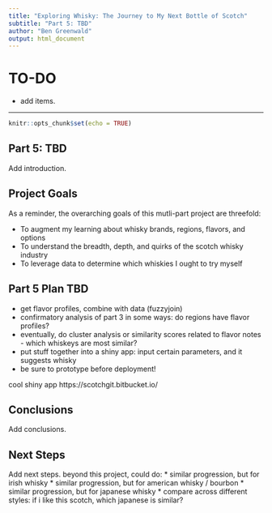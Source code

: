 ```yaml
---
title: "Exploring Whisky: The Journey to My Next Bottle of Scotch"
subtitle: "Part 5: TBD"
author: "Ben Greenwald"
output: html_document
---
```


# TO-DO
* add items.

---
```r
knitr::opts_chunk$set(echo = TRUE)
```

## Part 5: TBD
Add introduction. 

## Project Goals
As a reminder, the overarching goals of this mutli-part project are threefold:

* To augment my learning about whisky brands, regions, flavors, and options
* To understand the breadth, depth, and quirks of the scotch whisky industry
* To leverage data to determine which whiskies I ought to try myself

## Part 5 Plan TBD
* get flavor profiles, combine with data (fuzzyjoin)
* confirmatory analysis of part 3 in some ways: do regions have flavor profiles?
* eventually, do cluster analysis or similarity scores related to flavor notes - which whiskeys are most similar?
* put stuff together into a shiny app: input certain parameters, and it suggests whisky
* be sure to prototype before deployment!

cool shiny app
https://scotchgit.bitbucket.io/

## Conclusions
Add conclusions. 

## Next Steps
Add next steps.
beyond this project, could do:
* similar progression, but for irish whisky
* similar progression, but for american whisky / bourbon
* similar progression, but for japanese whisky
* compare across different styles: if i like this scotch, which japanese is similar?